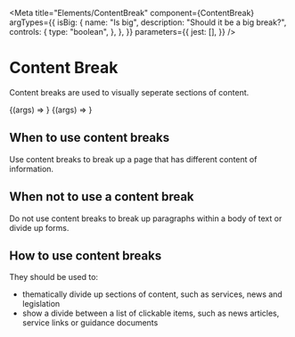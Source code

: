 
<Meta
    title="Elements/ContentBreak"
    component={ContentBreak}
    argTypes={{
        isBig: {
            name: "Is big",
            description: "Should it be a big break?",
            controls: {
                type: "boolean",
            },
        },
    }}
    parameters={{
        jest: [],
    }}
/>

# Content Break

Content breaks are used to visually seperate sections of content.

<Canvas>
    <Story
        name="Large break"
        args={{
            isBig: true,
        }}
    >
        {(args) => <ContentBreak {...args} />}
    </Story>
</Canvas>

<Canvas>
    <Story
        name="Small break"
        args={{
            isBig: false,
        }}
    >
        {(args) => <ContentBreak {...args} />}
    </Story>
</Canvas>

<ArgsTable of={ContentBreak} />

## When to use content breaks

Use content breaks to break up a page that has different content of information.

## When not to use a content break

Do not use content breaks to break up paragraphs within a body of text or divide up forms.

## How to use content breaks

They should be used to:

-   thematically divide up sections of content, such as services, news and legislation
-   show a divide between a list of clickable items, such as news articles, service links or guidance documents
